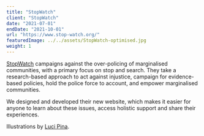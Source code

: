 ```yaml
---
title: "StopWatch"
client: "StopWatch"
date: "2021-07-01"
endDate: "2021-10-01"
url: "https://www.stop-watch.org/"
featuredImage: ../../assets/StopWatch-optimised.jpg
weight: 1
---
```


[StopWatch](https://www.stop-watch.org/) campaigns against the over-policing of marginalised communities, with a primary focus on stop and search. They take a research-based approach to act against injustice, campaign for evidence-based policies, hold the police force to account, and empower marginalised communities.

We designed and developed their new website, which makes it easier for anyone to learn about these issues, access holistic support and share their experiences.

Illustrations by [Luci Pina](https://lucipina.co.uk/work).
